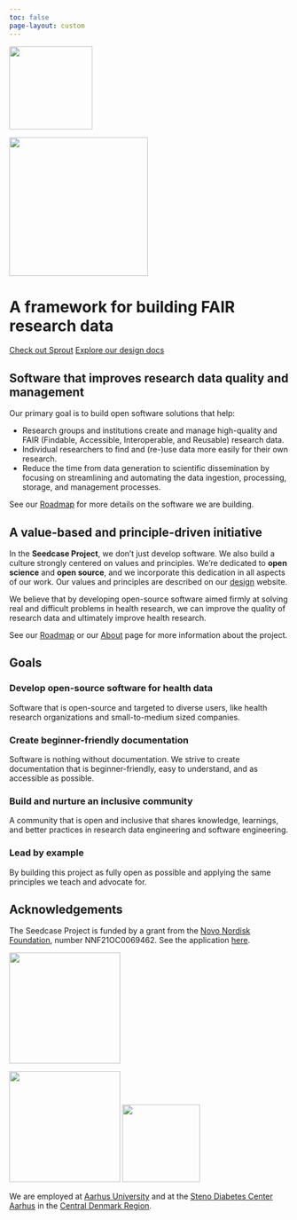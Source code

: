 ```yaml
---
toc: false
page-layout: custom
---
```


::::: landing-page-block
:::: hero-text
::: text-center
![](_extensions/seedcase-project/seedcase-theme/logos/seedcase-logo.svg){fig-alt="Seedcase logo."
width="150px"}

![](_extensions/seedcase-project/seedcase-theme/logos/seedcase-font.svg){fig-alt="Seedcase font."
width="250px"}

# A framework for building FAIR research data

[Check out Sprout](https://sprout.seedcase-project.org/){.btn
.about-link} [Explore our design
docs](https://design.seedcase-project.org/){.btn .about-link}
:::
::::
:::::

::::: hero-banner
:::: landing-page-block
::: hero-text
## Software that improves research data quality and management

Our primary goal is to build open software solutions that help:

-   Research groups and institutions create and manage high-quality and
    FAIR (Findable, Accessible, Interoperable, and Reusable) research
    data.
-   Individual researchers to find and (re-)use data more easily for
    their own research.
-   Reduce the time from data generation to scientific dissemination by
    focusing on streamlining and automating the data ingestion,
    processing, storage, and management processes.

See our [Roadmap](/roadmap/index.qmd) for more details on the software
we are building.
:::
::::
:::::

::: landing-page-block
## A value-based and principle-driven initiative

In the **Seedcase Project**, we don't just develop software. We also
build a culture strongly centered on values and principles. We're
dedicated to **open science** and **open source**, and we incorporate
this dedication in all aspects of our work. Our values and principles
are described on our [design](https://design.seedcase-project.org/)
website.

We believe that by developing open-source software aimed firmly at
solving real and difficult problems in health research, we can improve
the quality of research data and ultimately improve health research.

See our [Roadmap](/roadmap/index.qmd) or our [About](about/index.qmd)
page for more information about the project.
:::

::::: hero-banner
:::: landing-page-block
::: hero-text
## Goals

### Develop open-source software for health data

Software that is open-source and targeted to diverse users, like health
research organizations and small-to-medium sized companies.

### Create beginner-friendly documentation

Software is nothing without documentation. We strive to create
documentation that is beginner-friendly, easy to understand, and as
accessible as possible.

### Build and nurture an inclusive community

A community that is open and inclusive that shares knowledge, learnings,
and better practices in research data engineering and software
engineering.

### Lead by example

By building this project as fully open as possible and applying the same
principles we teach and advocate for.
:::
::::
:::::

::::::::: landing-page-block
## Acknowledgements {#acknowledgements}

::::: {layout="[70, 30]"}
::: {#acknowledgements-left}
The Seedcase Project is funded by a grant from the [Novo Nordisk
Foundation](https://novonordiskfonden.dk/en/), number NNF21OC0069462.
See the application
[here](https://seedcase-project.org/about/history/nnf-application).
:::

::: {#acknowledgements-right}
![](_extensions/seedcase-project/seedcase-theme/logos/nnf-logo.png){fig-alt="The Novo Nordisk Foundation logo"
width="200px" fig-align="right"}
:::
:::::

::::: {layout="[30, 70]"}
::: {#employers-left}
![](_extensions/seedcase-project/seedcase-theme/logos/au-logo.png){fig-alt="Aarhus University logo"
width="200px" fig-align="center"}
![](_extensions/seedcase-project/seedcase-theme/logos/rm-logo.svg){fig-alt="Central Denmark Region logo"
width="140px" fig-align="center"}
:::

::: {#employers-right}
We are employed at [Aarhus University](https://www.au.dk/en/) and at the
[Steno Diabetes Center Aarhus](https://www.stenoaarhus.dk/) in the
[Central Denmark Region](https://www.rm.dk/).
:::
:::::
:::::::::
